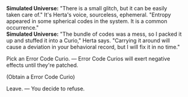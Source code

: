 {{Dialogue Start}}
:'''Simulated Universe:''' "There is a small glitch, but it can be easily taken care of." It's Herta's voice, sourceless, ephemeral. "Entropy appeared in some spherical codes in the system. It is a common occurrence."
:'''Simulated Universe:''' "The bundle of codes was a mess, so I packed it up and stuffed it into a Curio," Herta says. "Carrying it around will cause a deviation in your behavioral record, but I will fix it in no time."
:{{DIcon|Star}} Pick an Error Code Curio. &mdash; Error Code Curios will exert negative effects until they're patched.
:;(Obtain a Error Code Curio)
:{{DIcon|Star}} Leave. &mdash; You decide to refuse.
{{Dialogue End}}